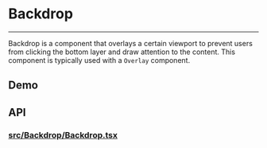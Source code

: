 
<Meta title="Docs/Components/Backdrop" />

# Backdrop

---

Backdrop is a component that overlays a certain viewport to
prevent users from clicking the bottom layer and draw attention
to the content. This component is typically used with a `Overlay` component.

## Demo
<Preview withSource="open">
  <Story id="utilities-backdrop--simple" />
</Preview>

## API
### [src/Backdrop/Backdrop.tsx](https://github.com/reaviz/rdk/blob/master/src/Backdrop/Backdrop.tsx)
<Props of={Backdrop} />
